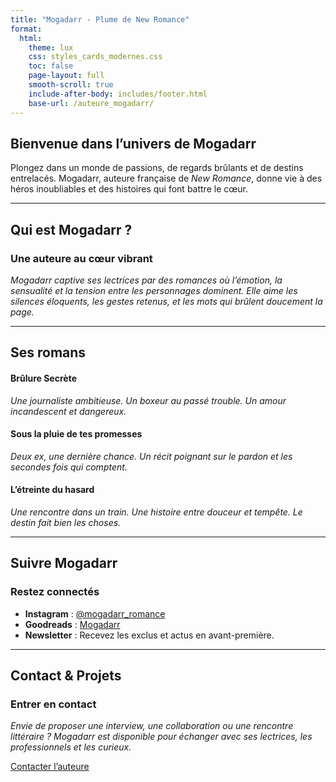 ```yaml
---
title: "Mogadarr - Plume de New Romance"
format:
  html:
    theme: lux
    css: styles_cards_modernes.css
    toc: false
    page-layout: full
    smooth-scroll: true
    include-after-body: includes/footer.html
    base-url: /auteure_mogadarr/
---
```


::: {.card appearance="image" image-url="Mogadarr.png"}
## Bienvenue dans l'univers de __Mogadarr__

Plongez dans un monde de passions, de regards brûlants et de destins entrelacés. Mogadarr, auteure française de *New Romance*, donne vie à des héros inoubliables et des histoires qui font battre le cœur.
:::

---

## Qui est Mogadarr&nbsp;?

::: {.card image-url="icon-heart.png" layout-align="left"}
### Une auteure au cœur vibrant

*Mogadarr captive ses lectrices par des romances où l’émotion, la sensualité et la tension entre les personnages dominent. Elle aime les silences éloquents, les gestes retenus, et les mots qui brûlent doucement la page.*
:::

---

## Ses romans

:::{.cards columns=3}

::: {.card image-url="brulure_secrete.jpg"}
#### Brûlure Secrète
*Une journaliste ambitieuse. Un boxeur au passé trouble. Un amour incandescent et dangereux.*
:::

::: {.card image-url="pluie_promesses.jpg"}
#### Sous la pluie de tes promesses
*Deux ex, une dernière chance. Un récit poignant sur le pardon et les secondes fois qui comptent.*
:::

::: {.card image-url="etreinte_hasard.jpg"}
#### L'étreinte du hasard
*Une rencontre dans un train. Une histoire entre douceur et tempête. Le destin fait bien les choses.*
:::

:::

---

## Suivre Mogadarr

::: {.card image-url="icon-social.png" layout-align="left"}
### Restez connectés

- **Instagram** : [@mogadarr_romance](https://instagram.com/mogadarr_romance)
- **Goodreads** : [Mogadarr](https://goodreads.com)
- **Newsletter** : Recevez les exclus et actus en avant-première.
:::

---

## Contact & Projets

::: {.card image-url="icon-mail.png" layout-align="left"}
### Entrer en contact

*Envie de proposer une interview, une collaboration ou une rencontre littéraire&nbsp;? Mogadarr est disponible pour échanger avec ses lectrices, les professionnels et les curieux.*
:::

<div class="center-button">
  <a href="mailto:mogadarr.contact@example.com" class="button">Contacter l’auteure</a>
</div>

